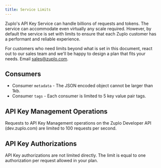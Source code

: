```yaml
---
title: Service Limits
---
```


Zuplo's API Key Service can handle billions of requests and tokens. The service
can accommodate even virtually any scale required. However, by default the
service is set with limits to ensure that each Zuplo customer has a performant
and reliable experience.

For customers who need limits beyond what is set in this document, react out to
our sales team and we'll be happy to design a plan that fits your needs. Email
[sales@zuplo.com](mailto:sales@zuplo.com).

## Consumers

- Consumer `metadata` - The JSON encoded object cannot be larger than 1kb.
- Consumer `tags` - Each consumer is limited to 5 key value pair tags.

## API Key Management Operations

Requests to API Key Management operations on the Zuplo Developer API
(dev.zuplo.com) are limited to 100 requests per second.

## API Key Authorizations

API Key authorizations are not limited directly. The limit is equal to one
authorization per request allowed in your plan.
